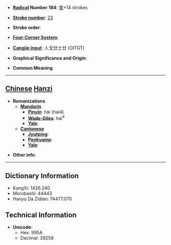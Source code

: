 * '''[[Wiktionary:Chinese radical index| Radical]] Number 184''': [[Wiktionary:Chinese radical index 食|食]]+14 strokes

* '''[[Wiktionary:Chinese total strokes index|Stroke number]]''': [[Wiktionary:Chinese total strokes index 23|23]]

* '''Stroke order''': 

* '''[[Wiktionary:Chinese four corner index|Four-Corner System]]''': 

* '''[[Wiktionary:Chinese Cangjie index|Cangjie input]]''': 人戈廿土廿 (OITGT)

* '''Graphical Significance and Origin''': 

* '''Common Meaning'''

----

== [[Chinese]] [[Hanzi]] ==

* '''Romanizations'''
** '''[[Mandarin]]'''
*** '''[[Pinyin]]''': hài (hai4)
*** '''[[Wade-Giles]]''': hai<sup>4</sup>
*** '''[[Yale]]''': 
** '''[[Cantonese]]'''
*** '''[[Jyutping]]''':
*** '''[[Penkyamp]]''': 
*** '''[[Yale]]''': 

* '''Other info''': 

----

== Dictionary Information ==

* KangXi: 1426.240
* Morobashi: 44443
* Hanyu Da Zidian: 74477.070

== Technical Information ==

* '''Unicode''':
** Hex: 995A
** Decimal: 39258
